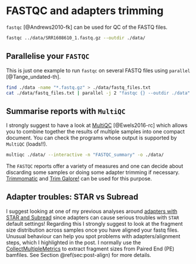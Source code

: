 # FASTQC and adapters trimming {#ch:fastqc}

`fastqc` [@Andrews2010-fk] can be used for QC of the FASTQ files.

```bash
fastqc ../data/SRR1608610_1.fastq.gz --outdir ./data/
```

## Parallelise your `FASTQC`

This is just one example to run `fastqc` on several FASTQ files using `parallel` [@Tange_undated-th]. 

```bash
find ./data -name "*.fastq.gz" > ./data/fastq_files.txt
cat ./data/fastq_files.txt | parallel -j 2 "fastqc {} --outdir ./data"
```

## Summarise reports with `MultiQC`

I strongly suggest to have a look at [MultiQC](http://multiqc.info/) [@Ewels2016-rc] which allows you to combine together the results of multiple samples into one compact document. You can check the programs whose output is supported by `MultiQC` (loads!!).

```bash
multiqc ./data/ --interactive -n "FASTQC_summary" -o ./data/
```

The `FASTQC` reports offer a variety of measures and one can decide about discarding some samples or doing some adapter trimming if necessary. [Trimmomatic](http://www.usadellab.org/cms/?page=trimmomatic) and [Trim Galore!](https://www.bioinformatics.babraham.ac.uk/projects/trim_galore/) can be used for this purpose.


## Adapter troubles: STAR vs Subread

I suggest looking at one of my previous analyses around [adapters with STAR and Subread](https://github.com/annaquaglieri16/RNA-Seq-and-adapters--STAR-vs-Subjunc) since adapters can cause serious troubles with `STAR` default settings! Regarding this I strongly suggest to look at the fragment size distribution across samples once you have aligned your fastq files. Unusual behaviour can help you spot problems with adapters/alignment steps, which I highlighted in the post. I normally use the [CollectMultipleMetrics](https://broadinstitute.github.io/picard/command-line-overview.html) to extract fragment sizes from Paired End (PE) bamfiles. See Section \@ref(sec:post-align) for more details.


